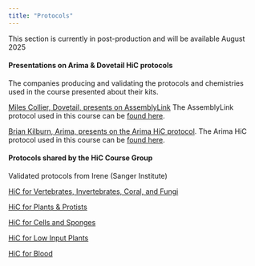 ```yaml
---
title: "Protocols"
---
```


::: {.callout-important}
This section is currently in post-production and will be available August 2025
:::

#### Presentations on Arima & Dovetail HiC protocols
The companies producing and validating the protocols and chemistries used in the course presented about their kits.

[Miles Collier, Dovetail, presents on AssemblyLink](https://drive.google.com/file/d/1EFBQyeFk5uq94SntI-anI1VTwSYPlKFR/view?usp=share_link)
The AssemblyLink protocol used in this course can be [found here](https://cantatabio.com/wp-content/uploads/2024/06/Dovetail_AssemblyLink_Kit_User_Guide.pdf).

[Brian Kilburn, Arima, presents on the Arima HiC protocol](https://drive.google.com/file/d/1E57ejkNEqRFWoGNO95GaSNoCk0egz_ki/view?usp=share_link). The Arima HiC protocol used in this course can be [found here](https://arimagenomics.com/wp-content/files/User-Guide-Arima-HiC-for-Animal-Tissues.pdf).

#### Protocols shared by the HiC Course Group
Validated protocols from Irene (Sanger Institute)

[HiC for Vertebrates, Invertebrates, Coral, and Fungi](https://drive.google.com/file/d/1IWSJfLtdzzDYg__ycGZelJ3RjhO_g4eA/view?usp=share_link)

[HiC for Plants & Protists](https://drive.google.com/file/d/1gdrND_-bPwM6ZWUu9EuUtF_9FLlpiRm8/view?usp=share_link)

[HiC for Cells and Sponges](https://drive.google.com/file/d/1QSN-Omm_0FIiiM74EoLEE_iGIiWDOEQN/view?usp=share_link)

[HiC for Low Input Plants](https://drive.google.com/file/d/1LSKKbilkW87hpxuhmFgZ4tOus6WNe3sy/view?usp=share_link)

[HiC for Blood](https://drive.google.com/file/d/165Rdt4LdOYg67Isu7wI81UtGRzg6Ke0a/view?usp=share_link)
